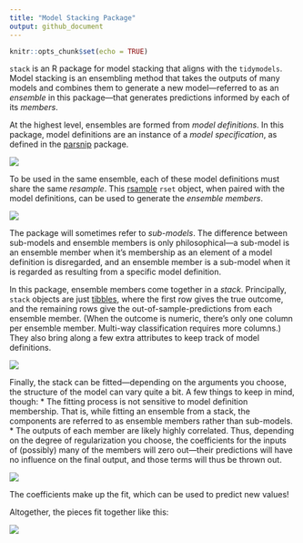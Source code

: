 ```yaml
---
title: "Model Stacking Package"
output: github_document
---
```


<!-- [![Codecov test coverage](https://codecov.io/gh/simonpcouch/stack/branch/main/graph/badge.svg)](https://codecov.io/gh/simonpcouch/stack?branch=main)  -->
<!-- [![R build status](https://github.com/simonpcouch/stack/workflows/R-CMD-check/badge.svg)](https://github.com/simonpcouch/stack/actions) -->

```r
knitr::opts_chunk$set(echo = TRUE)
```

`stack` is an R package for model stacking that aligns with the `tidymodels`. Model stacking is an ensembling method that takes the outputs of many models and combines them to generate a new model—referred to as an _ensemble_ in this package—that generates predictions informed by each of its _members_.

At the highest level, ensembles are formed from _model definitions_. In this package, model definitions are an instance of a _model specification_, as defined in the [parsnip](https://parsnip.tidymodels.org/) package.

![](figs/level1.png)

To be used in the same ensemble, each of these model definitions must share the same _resample_. This [rsample](https://rsample.tidymodels.org/) `rset` object, when paired with the model definitions, can be used to generate the _ensemble members_.

![](figs/level2.png)

The package will sometimes refer to _sub-models_. The difference between sub-models and ensemble members is only philosophical—a sub-model is an ensemble member when it's membership as an element of a model definition is disregarded, and an ensemble member is a sub-model when it is regarded as resulting from a specific model definition. 

In this package, ensemble members come together in a _stack_. Principally, `stack` objects are just [tibbles](https://tibble.tidyverse.org/), where the first row gives the true outcome, and the remaining rows give the out-of-sample-predictions from each ensemble member. (When the outcome is numeric, there's only one column per ensemble member. Multi-way classification requires more columns.) They also bring along a few extra attributes to keep track of model definitions.

![](figs/level3.png)

Finally, the stack can be fitted—depending on the arguments you choose, the structure of the model can vary quite a bit. A few things to keep in mind, though:
* The fitting process is not sensitive to model definition membership. That is, while fitting an ensemble from a stack, the components are referred to as ensemble members rather than sub-models.
* The outputs of each member are likely highly correlated. Thus, depending on the degree of regularization you choose, the coefficients for the inputs of (possibly) many of the members will zero out—their predictions will have no influence on the final output, and those terms will thus be thrown out.

![](figs/level4.png)

The coefficients make up the fit, which can be used to predict new values!

Altogether, the pieces fit together like this:

![](figs/diagram.png)

